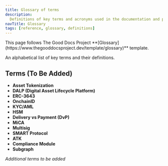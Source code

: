 ```yaml
---
title: Glossary of terms
description:
  Definitions of key terms and acronyms used in the documentation and platform
navTitle: Glossary
tags: [reference, glossary, definitions]
---
```


<Callout type="info" title="Template guide">
  This page follows The Good Docs Project
  **[Glossary](https://www.thegooddocsproject.dev/template/glossary)** template.
</Callout>

An alphabetical list of key terms and their definitions.

## Terms (To Be Added)

- **Asset Tokenization**
- **DALP (Digital Asset Lifecycle Platform)**
- **ERC-3643**
- **OnchainID**
- **KYC/AML**
- **HSM**
- **Delivery vs Payment (DvP)**
- **MiCA**
- **Multisig**
- **SMART Protocol**
- **ATK**
- **Compliance Module**
- **Subgraph**

_Additional terms to be added_
